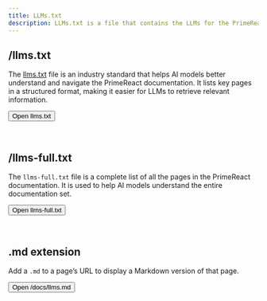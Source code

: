 ```yaml
---
title: LLMs.txt
description: LLMs.txt is a file that contains the LLMs for the PrimeReact documentation.
---
```


## /llms.txt

The [llms.txt](https://llmstxt.org/) file is an industry standard that helps AI models better understand and navigate the PrimeReact documentation. It lists key pages in a structured format, making it easier for LLMs to retrieve relevant information.

<Button as="a" href="/llms.txt" target="_blank">Open llms.txt</Button>

&nbsp;

## /llms-full.txt

The `llms-full.txt` file is a complete list of all the pages in the PrimeReact documentation. It is used to help AI models understand the entire documentation set.

<Button as="a" href="/llms-full.txt" target="_blank">Open llms-full.txt</Button>

&nbsp;

## .md extension

Add a `.md` to a page’s URL to display a Markdown version of that page.

<Button as="a" href="/docs/llms.md" target="_blank">Open /docs/llms.md</Button>
